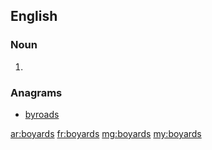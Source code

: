 ==English==

===Noun===
{{head|en|plural}}

# {{plural of|boyard|lang=en|nocat=1}}

===Anagrams===
* [[byroads#English|byroads]]

[[ar:boyards]]
[[fr:boyards]]
[[mg:boyards]]
[[my:boyards]]